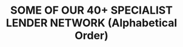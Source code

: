 ---
title: SOME OF OUR 40+ SPECIALIST LENDER NETWORK (Alphabetical Order)
description: Why This Matters - While your bank offers THEIR products, we compare 40+ lenders to find YOUR best solution.
majorBanks:
    - name: ANZ
      logo: '/assets/logos/lenders/anz.png'
    - name: Commonwealth Bank
      logo: '/assets/logos/lenders/cba.png'
    - name: ING
      logo: '/assets/logos/lenders/ing.png'
    - name: NAB
      logo: '/assets/logos/lenders/nab.png'
    - name: Suncorp
      logo: '/assets/logos/lenders/suncorp.png'
    - name: Westpac
      logo: '/assets/logos/lenders/westpac.png'
specialistLenders:
    source: assets/logos/lenders/
    display: Alphabetical Order
button:
    text: EXPLORE LENDER OPTIONS FOR YOUR SITUATION
    link: '/service'
---